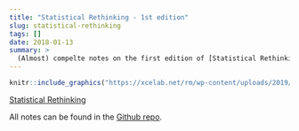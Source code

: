 ```yaml
---
title: "Statistical Rethinking - 1st edition"
slug: statistical-rethinking
tags: []
date: 2018-01-13
summary: >
  (Almost) compelte notes on the first edition of [Statistical Rethinking](https://xcelab.net/rm/statistical-rethinking/).
---
```


```r
knitr::include_graphics("https://xcelab.net/rm/wp-content/uploads/2019/12/sr2edcover-1-187x300.png")
```

[Statistical Rethinking](https://xcelab.net/rm/statistical-rethinking/)

All notes can be found in the [Github repo](https://github.com/tmastny/Statistical-Rethinking-Notes).
